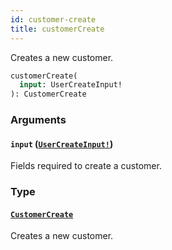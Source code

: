 ```yaml
---
id: customer-create
title: customerCreate
---
```


Creates a new customer.

```graphql
customerCreate(
  input: UserCreateInput!
): CustomerCreate

```

### Arguments

#### `input` ([`UserCreateInput!`](/api-reference/inputs/user-create-input.mdx))

Fields required to create a customer.

### Type

#### [`CustomerCreate`](/api-reference/objects/customer-create.mdx)

Creates a new customer.
